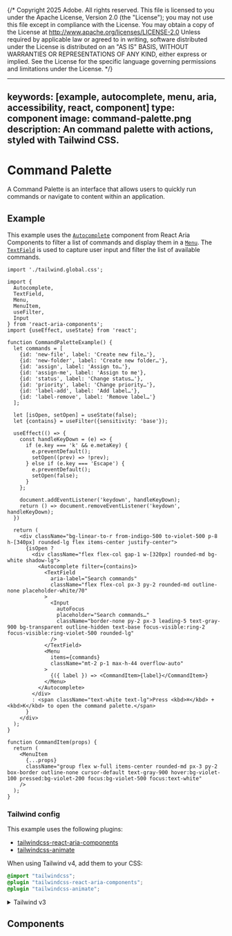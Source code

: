 {/* Copyright 2025 Adobe. All rights reserved.
This file is licensed to you under the Apache License, Version 2.0 (the "License");
you may not use this file except in compliance with the License. You may obtain a copy
of the License at http://www.apache.org/licenses/LICENSE-2.0
Unless required by applicable law or agreed to in writing, software distributed under
the License is distributed on an "AS IS" BASIS, WITHOUT WARRANTIES OR REPRESENTATIONS
OF ANY KIND, either express or implied. See the License for the specific language
governing permissions and limitations under the License. */}



---
keywords: [example, autocomplete, menu, aria, accessibility, react, component]
type: component
image: command-palette.png
description: An command palette with actions, styled with Tailwind CSS.
---

# Command Palette

A Command Palette is an interface that allows users to quickly run commands or navigate to content within an application. 

## Example

This example uses the [`Autocomplete`](../Autocomplete.html) component from React Aria Components to filter a list of commands and display them in a [`Menu`](../Menu.html). The [`TextField`](../TextField.html) is used to capture user input and filter the list of available commands.

```tsx import
import './tailwind.global.css';
```

```tsx example standalone
import {
  Autocomplete,
  TextField,
  Menu,
  MenuItem,
  useFilter,
  Input
} from 'react-aria-components';
import {useEffect, useState} from 'react';

function CommandPaletteExample() {
  let commands = [
    {id: 'new-file', label: 'Create new file…'},
    {id: 'new-folder', label: 'Create new folder…'},
    {id: 'assign', label: 'Assign to…'},
    {id: 'assign-me', label: 'Assign to me'},
    {id: 'status', label: 'Change status…'},
    {id: 'priority', label: 'Change priority…'},
    {id: 'label-add', label: 'Add label…'},
    {id: 'label-remove', label: 'Remove label…'}
  ];

  let [isOpen, setOpen] = useState(false);
  let {contains} = useFilter({sensitivity: 'base'});

  useEffect(() => {
    const handleKeyDown = (e) => {
      if (e.key === 'k' && e.metaKey) {
        e.preventDefault();
        setOpen((prev) => !prev);
      } else if (e.key === 'Escape') {
        e.preventDefault();
        setOpen(false);
      }
    };

    document.addEventListener('keydown', handleKeyDown);
    return () => document.removeEventListener('keydown', handleKeyDown);
  })

  return (
    <div className="bg-linear-to-r from-indigo-500 to-violet-500 p-8 h-[340px] rounded-lg flex items-center justify-center">
      {isOpen ?
        <div className="flex flex-col gap-1 w-[320px] rounded-md bg-white shadow-lg">
          <Autocomplete filter={contains}>
            <TextField
              aria-label="Search commands"
              className="flex flex-col px-3 py-2 rounded-md outline-none placeholder-white/70"
            >
              <Input
                autoFocus
                placeholder="Search commands…"
                className="border-none py-2 px-3 leading-5 text-gray-900 bg-transparent outline-hidden text-base focus-visible:ring-2 focus-visible:ring-violet-500 rounded-lg"
              />
            </TextField>
            <Menu
              items={commands}
              className="mt-2 p-1 max-h-44 overflow-auto"
            >
              {({ label }) => <CommandItem>{label}</CommandItem>}
            </Menu>
          </Autocomplete>
        </div>
        : <span className="text-white text-lg">Press <kbd>⌘</kbd> + <kbd>K</kbd> to open the command palette.</span>
      }
    </div>
  );
}

function CommandItem(props) {
  return (
    <MenuItem
      {...props}
      className="group flex w-full items-center rounded-md px-3 py-2 box-border outline-none cursor-default text-gray-900 hover:bg-violet-100 pressed:bg-violet-200 focus:bg-violet-500 focus:text-white"
    />
  );
}
```

### Tailwind config

This example uses the following plugins:

* [tailwindcss-react-aria-components](../styling.html#plugin)
* [tailwindcss-animate](https://github.com/jamiebuilds/tailwindcss-animate)

When using Tailwind v4, add them to your CSS:

```css render=false
@import "tailwindcss";
@plugin "tailwindcss-react-aria-components";
@plugin "tailwindcss-animate";
```

<details>

<summary style={{fontWeight: 'bold'}}><ChevronRight size="S" /> Tailwind v3</summary>

When using Tailwind v3, add the plugins to your `tailwind.config.js` instead:

```tsx
module.exports = {
  // ...
  plugins: [
    require('tailwindcss-react-aria-components'),
    require('tailwindcss-animate')
  ]
};
```

**Note**: When using Tailwind v3, install `tailwindcss-react-aria-components` version 1.x instead of 2.x.

</details>

## Components

<section className={styles.cardGroup} data-size="small">

<ExampleCard
  url="../TextField.html"
  title="TextField"
  description="A text field allows a user to enter a plain text value with a keyboard.">
  <TextField />
</ExampleCard>

<ExampleCard
  url="../Menu.html"
  title="Menu"
  description="A menu displays a list of actions or options that a user can choose.">
  <Menu style={{background: 'var(--anatomy-gray-100)', width: 'calc(100% - 20px)', padding: 10, maxHeight: 132}} />
</ExampleCard>

</section>
